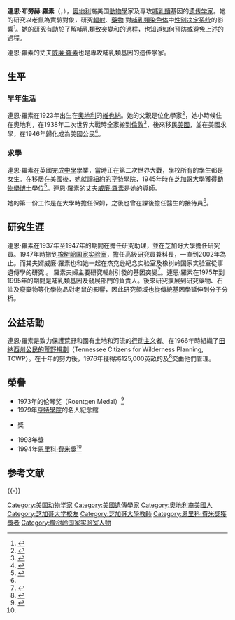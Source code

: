 {{Infobox scientist
| name              = 連恩·羅素<br />Liane B. Russell
| image             = Liane Russell.jpg
| caption           = 2011年的一场远足中的連恩·羅素
| birth_date        = {{Birth date |1923|8|27}}
| birth_place       = [[奥地利共和国|奥地利共和国]][[維也納|維也納]]
| death_date        = {{death date and age|2019|7|20|1923|8|27}}
| death_place       = {{USA}}[[田纳西州|田纳西州]][[橡树岭|橡树岭]]
| citizenship       = {{AUT}} / {{USA}}
| nationality       = {{AUT}} / {{USA}}
| fields            = [[動物學|動物學]]
| alma_mater        = [[芝加哥大学|芝加哥大学]]
| thesis_title      =
| thesis_url        =
| thesis_year       =
| doctoral_advisor  =
| academic_advisors =
| doctoral_students =
| notable_students  =
| known_for         =
| author_abbrev_bot =
| author_abbrev_zoo =
| influences        =
| influenced        =
| awards            =
| signature         = <!--(filename only)-->
| signature_alt     =
| website           = <!-- {{URL|www.example.com}} -->
| footnotes         =
| spouse            = [[威廉·羅素|威廉·羅素]]（William Russell）
| children          =
}}
'''連恩·布勞赫·羅素'''（{{lang-de|'''Liane Brauch Russell'''}}，{{bd|1923年|8月27日|2019年|7月20日|catIdx=R羅}}），[[奧地利|奧地利]]裔美国[[動物學|動物學]]家及專攻[[哺乳類|哺乳類]]基因的[[遗传学家|遗传学家]]。她的研究以老鼠為實驗對象，研究[[輻射|輻射]]、[[藥物|藥物]]<!--fuels and waste-->對[[哺乳類|哺乳類]][[染色体|染色体]]中[[性别决定系统|性别决定系统]]的影響<ref name=DOE>{{cite web |title=Liane B. Russell, 1993 |url=http://science.energy.gov/fermi/award-laureates/1990s/russell/ |work=Biography |publisher=Department of Energy |accessdate=17 October 2013 |archive-date=2019-04-28 |archive-url=https://web.archive.org/web/20190428170224/https://science.energy.gov/fermi/award-laureates/1990s/russell/ |dead-url=no }}</ref>。她的研究有助於了解哺乳類[[致突變|致突變]]和{{link-en|致畸|Teratogenesis}}的過程，也知道如何預防或避免上述的過程。

連恩·羅素的丈夫[[威廉·羅素|威廉·羅素]]也是專攻哺乳類基因的遗传学家。

== 生平 ==
=== 早年生活 ===
連恩·羅素在1923年出生在[[奧地利|奧地利]]的[[維也納|維也納]]。她的父親是位化學家<ref>{{cite web |url=http://cdm16107.contentdm.oclc.org/cdm/singleitem/collection/p15388coll1/id/162/rec/39 |title=Russell, Liane :: Center for Oak Ridge Oral History |publisher=Oak Ridge Public Library Digital Collections |date=2003-04-23 |accessdate=2013-10-17 |archive-date=2015-06-26 |archive-url=https://web.archive.org/web/20150626132155/http://cdm16107.contentdm.oclc.org/cdm/singleitem/collection/p15388coll1/id/162/rec/39 |dead-url=no }}</ref>，她小時候住在奧地利，在1938年二次世界大戰時全家搬到[[倫敦|倫敦]]<ref>{{cite web |url=http://ohhgp.pendari.com/Interview.aspx?id=31 |title=Russell, Liane - Interview January 18th - 19th, 2007 |publisher=Oral History of Human Genetics Project |year=2007 |accessdate=2013-10-17 |archive-url=https://web.archive.org/web/20190608080338/http://ohhgp.pendari.com/Interview.aspx?id=31 |archive-date=2019-06-08 |dead-url=yes }}</ref>，後來移民[[美國|美國]]，並在美國求學，在1946年歸化成為美國公民<ref name="knoxnews">{{cite web |last=Alexander |first=Susan |url=http://www.knoxnews.com/news/2009/jun/07/25-things-liane-russell/ |title=25 things you don't know about Liane Russell |5= |publisher=Knoxville News Sentinel |date= |accessdate=2013-10-17 |archive-date=2012-10-03 |archive-url=https://web.archive.org/web/20121003103619/http://www.knoxnews.com/news/2009/jun/07/25-things-liane-russell/ |dead-url=no }}</ref>。

=== 求學 ===
連恩·羅素在英國完成[[中學|中學]]學業，當時正在第二次世界大戰，學校所有的學生都是女生。在移居在美國後，她就讀[[紐約|紐約]]的[[亨特學院|亨特學院]]，1945年時在[[芝加哥大學|芝加哥大學]]獲得[[動物學|動物學]][[博士|博士]]學位<ref>{{cite web |last=Johnson |first=Leland R. |url=http://tennesseeencyclopedia.net/entry.php?rec=1163 |title=Liane Brauch (1923- ) and William Lawson Russell (1910- ) | Entries |publisher=Tennessee Encyclopedia of History and Culture |date= |accessdate=2013-10-17 |archive-date=2016-03-03 |archive-url=https://web.archive.org/web/20160303213946/http://tennesseeencyclopedia.net/entry.php?rec=1163 |dead-url=no }}</ref>。連恩·羅素的丈夫[[威廉·羅素|威廉·羅素]]是她的導師。

她的第一份工作是在大學時擔任保姆，之後也曾在課後擔任醫生的接待員<ref name="knoxnews" />。

== 研究生涯 ==
連恩·羅素在1937年至1947年的期間在{{link-en|杰克逊紀念实验室|Jackson Memorial Laboratory}}擔任研究助理，並在芝加哥大學擔任研究員。1947年時搬到[[橡树岭国家实验室|橡树岭国家实验室]]，擔任高級研究員兼科長，一直到2002年為止。而其夫婿威廉·羅素也和她一起在杰克逊紀念实验室及橡树岭国家实验室從事遺傳學的研究
。
羅素夫婦主要研究輻射引發的基因突變<ref>{{cite web |url=http://mouse.ornl.gov/people/russell.html |title=Dr. Liane B. Russell, ORNL |publisher=Oak Ridge National Laboratory |date=2001-02-16 |accessdate=2013-10-17 |archive-url=https://web.archive.org/web/20131017103122/http://mouse.ornl.gov/people/russell.html |archive-date=2013-10-17 |dead-url=yes }}</ref>。連恩·羅素在1975年到1995年的期間是哺乳類基因及發展部門的負責人。後來研究擴展到研究藥物、石油及廢棄物等化學物品對老鼠的影響，因此研究領域也從傳統基因學延伸到分子分析。

== 公益活動 ==
連恩·羅素是致力保護荒野和國有土地和河流的[[行动主义|行动主义]]者。在1966年時組織了[[田納西州公民的荒野規劃|田納西州公民的荒野規劃]]（Tennessee Citizens for Wilderness Planning, TCWP）。在十年的努力後，1976年獲得{{link-en|國家自然與風景河流組織|National Wild and Scenic River}}將125,000英畝的{{link-en|大南叉國立流域和遊樂區|Big South Fork National River and Recreation Area}}及{{link-en|俄備得河|Obed River}}<ref>{{cite web |url=http://www.rivernetwork.org/content/dr-liane-russell |title=Dr. Liane Russell |publisher=River Network |date= |accessdate=2013-10-17 |archive-date=2015-09-24 |archive-url=https://web.archive.org/web/20150924091351/http://www.rivernetwork.org/content/dr-liane-russell |dead-url=no }}</ref>交由他們管理。

== 榮譽 ==
*1973年的伦琴奖（Roentgen Medal）<ref>{{Cite web |url=http://roentgenmuseum.de/index.php?id=155&L=1 |title=List of laureates from 1951 by today |access-date=2013-12-02 |archive-date=2016-03-04 |archive-url=https://web.archive.org/web/20160304085538/http://roentgenmuseum.de/index.php?id=155&L=1 |dead-url=no }}</ref>
*1979年[[亨特學院|亨特學院]]的名人紀念館
*{{link-en|马乔里·斯通曼·道格拉斯|Marjory Stoneman Douglas}}獎
*1993年{{link-en|环境突变原学会|Environmental Mutagen Society}}獎
*1994年[[恩里科·費米獎|恩里科·費米獎]]<ref name=DOE/>

== 参考文献 ==
{{Reflist|2}}

{{-}}
{{恩里科·費米奖获得者}}

{{Authority control}}
{{DEFAULTSORT: Russell, Liane}}
[[Category:美国动物学家|Category:美国动物学家]]
[[Category:美國遺傳學家|Category:美國遺傳學家]]
[[Category:奧地利裔美國人|Category:奧地利裔美國人]]
[[Category:芝加哥大学校友|Category:芝加哥大学校友]]
[[Category:芝加哥大學教師|Category:芝加哥大學教師]]
[[Category:恩里科·費米獎獲獎者|Category:恩里科·費米獎獲獎者]]
[[Category:橡树岭国家实验室人物|Category:橡树岭国家实验室人物]]